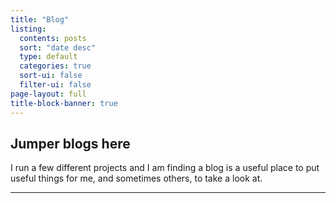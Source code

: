 ```yaml
---
title: "Blog"
listing:
  contents: posts
  sort: "date desc"
  type: default
  categories: true
  sort-ui: false
  filter-ui: false
page-layout: full
title-block-banner: true
---
```


## Jumper blogs here

I run a few different projects and I am finding a blog is a useful place to put useful things for me, and sometimes others, to take a look at. 

---